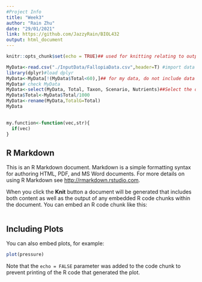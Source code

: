 ```yaml
---
#Project Info
title: "Week3"
author: "Rain Zhu"
date: "29/01/2021"
link: https://github.com/JazzyRain/BIOL432
output: html_document
---
```


```r
knitr::opts_chunk$set(echo = TRUE)## used for knitting relating to output

MyData<-read.csv("./InputData/FallopiaData.csv",header=T) #import data 
library(dplyr)#load dplyr
MyData<-MyData[!(MyData$Total<60),]## for my data, do not include data of which the "Total" is less than 60
MyData# check MyData
MyData<-select(MyData, Total, Taxon, Scenario, Nutrients)##Select the dataframe MyData and only show Total, Taxon, Scenario and nutrients the variables are automatically arranged in order of code inputed
MyData$Total<-MyData$Total/1000
MyData<-rename(MyData,TotalG=Total)
MyData

  
my.function<-function(vec,str){
  if(vec)
}

```  

## R Markdown

This is an R Markdown document. Markdown is a simple formatting syntax for authoring HTML, PDF, and MS Word documents. For more details on using R Markdown see <http://rmarkdown.rstudio.com>.

When you click the **Knit** button a document will be generated that includes both content as well as the output of any embedded R code chunks within the document. You can embed an R code chunk like this:

```r

```

## Including Plots

You can also embed plots, for example:

```r
plot(pressure)
```

Note that the `echo = FALSE` parameter was added to the code chunk to prevent printing of the R code that generated the plot.
